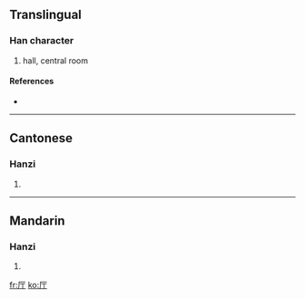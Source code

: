 {{also|廳}}
==Translingual==

===Han character===
{{Han char|rn=27|rad=厂|as=02|sn=4|four=|canj=一一弓 (MMN)}}

# hall, central room

====References====
* {{Han ref|kx=0160.181|hdz=10068.010|uh=5385|ud=21381}}

----

==Cantonese==

===Hanzi===
{{yue-hanzi|jyut=|y=teng1}}

# {{defn|Cantonese}}

----

==Mandarin==

===Hanzi===
{{cmn-hanzi|tra=廳|pin=[[tīng]] ([[ting1]])|wg=t'ing<sup>1</sup>}}

# {{defn|Mandarin}}

[[fr:厅]]
[[ko:厅]]